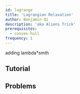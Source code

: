 ```yaml
---
id: lagrange
title: 'Lagrangian Relaxation'
author: Benjamin Qi
description: 'aka Aliens Trick'
prerequisites:
  - convex-hull
frequency: 1
---
```






adding lambda\*smth

<Problems problems={problems.sample} />

## Tutorial

<Resources>
	<Resource
		source="Mamnoon Siam"
		title="Attack on Aliens"
		url="https://mamnoonsiam.github.io/posts/attack-on-aliens.html"
	></Resource>
	<Resource
		source="Serbanology"
		title="The Trick from Aliens"
		url="http://serbanology.com/show_article.php?art=The%20Trick%20From%20Aliens"
	></Resource>
</Resources>

## Problems

<Problems problems={problems.probs} />
